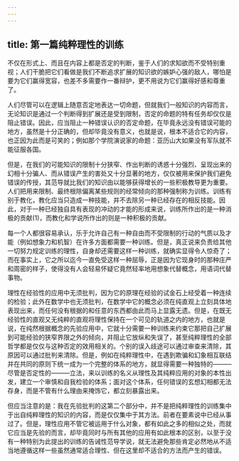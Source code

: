 ```yaml
---
---
---
```

title: 第一篇纯粹理性的训练
---




不仅在形式上、而且在内容上都是否定的判断，鉴于人们的求知欲而不受特别重视；人们干脆把它们看做是我们不断追求扩展的知识欲的嫉妒心强的敌人，哪怕是要为它们赢得宽容，也差不多需要作一番辩护，更不用说为它们赢得好感和尊重了。

人们尽管可以在逻辑上随意否定地表达一切命题，但就我们一般知识的内容而言，无论知识是通过一个判断得到扩展还是受到限制，否定的命题的特有任务却仅仅是阻止错误。因此，应当阻止一种错误认识的否定命题，在毕竟永远没有错误可能的地方，虽然是十分正确的，但却毕竟没有意义，也就是说，根本不适合它的内容，也正因为此而是可笑的；例如那个学院演说家的命题：亚历山大如果没有军队就不能征服各国。

但是，在我们的可能知识的限制十分狭窄、作出判断的诱惑十分强烈、呈现出来的幻相十分骗人、而从错误产生的害处又十分显著的地方，仅仅被用来保护我们避免错误的传授，其范导就比我们的知识由以能够获得增长的一些积极教导更为重要。人们把用来限制、最终根除偏离某些规则的经常倾向的那种强制称为训练。训练有别于教化，教化应当只造成一种技能，并不去除另一种已经存在的相反技能。因此，对于一种已经独自具有表现的冲动的才能的形成来说，训练所作出的是一种消极的贡献(1)，而教化和学说所作出的则是一种积极的贡献。

每一个人都很容易承认，乐于允许自己有一种自由而不受限制的行动的气质以及才能（例如想象力和机智）在许多方面都需要一种训练。但是，真正说来负责给其他一切努力规定训练的理性，自身却还需要这样一种训练，就确实显得令人惊奇了；而在事实上，它之所以迄今一直免受这样一种屈辱，正是因为它现身时的那种庄严和周密的样子，使得没有人会轻易怀疑它竟然轻率地用想象代替概念，用语词代替事物。

理性在经验性的应用中无须批判，因为它的原理在经验的试金石上经受着一种连续的检验；此外在数学中也无须批判，在数学中它的概念必须在纯直观上立刻具体地表现出来，而任何没有根据的和任意的东西都由此而马上显露无遗。但是，在既无经验性的直观又无纯粹的直观将理性保持在一个可见的轨道之内的地方，也就是说，在纯然根据概念的先验应用中，它就十分需要一种训练来约束它那把自己扩展到可能经验的狭窄界限之外的倾向，并阻止它放纵和失误了，甚至纯粹理性的全部哲学都是仅仅与这种否定的效用相关的。个别的误入歧途可以通过审查来清除，其原因可以通过批判来清除。但是，例如在纯粹理性中，在遇到欺骗和幻象相互联结并在共同的原则下统一成为一个完整的体系的地方，就显得需要一种独特的———尽管是否定性的———立法，来以训练的名义从理性及其纯粹应用的对象的本性出发，建立一个审慎和自我检验的体系；面对这个体系，任何错误的玄想幻相都无法存身，而是不管有什么理由来掩饰它，都立刻暴露出来。

但应当注意的是：我在先验批判的这第二个部分中，并不是把纯粹理性的训练集中于出自纯粹理性的知识的内容，而是仅仅集中于其方法。前者在要素说中已经从事过了。但是，理性应用不管它被运用于什么对象，都有如此之多的相似之处，而就它应当是先验的而言，却毕竟同时与所有其他的应用有如此根本的区别，以至于没有一种特别为此提出的训练的告诫性范导学说，就无法避免那些肯定必然地从不适当地遵循这样一些虽然通常适合理性、但在这里却不适合的方法而产生的错误。
